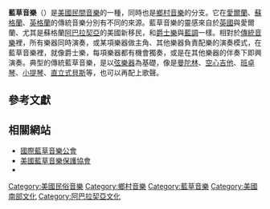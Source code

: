 {{Unreferenced|time=2020-10-12T09:36:23+00:00}}
{{Infobox Music genre
|name             =藍草
|bgcolor          =brown
|color            =white
|stylistic_origins=[[鄉村音樂|鄉村音樂]]、[[凱爾特音樂|英國-凱爾特音樂]]、[[阿帕拉契民間音樂|阿帕拉契民間音樂]]、[[藍調|藍調]]、[[爵士樂|爵士]]
|cultural_origins =[[美國|美國]]1940年代中後期
|instruments      =[[小提琴|小提琴]]、[[班卓琴|班卓琴]]、[[空心吉他|空心吉他]]、[[曼陀林|曼陀林]]、[[共鳴器吉他|共鳴器吉他]]、[[直立式貝斯|直立式貝斯]]
|popularity       =起源於[[美國東南部|美國東南部]]，如今傳至全球，尤其是[[日本|日本]]及局部[[歐洲|歐洲]]
|derivatives=
|subgenrelist =藍草音樂類型列表
|subgenres        =[[新藍草|新藍草]] - [[傳統藍草|傳統藍草]] - [[新傳統藍草|新傳統藍草]]
|fusiongenres  =[[果醬樂團|果醬樂團]]
|regional_scenes=[[捷克藍草|捷克共和國]]
|other_topics=[[藍草音樂家列表|音樂家]] - [[國際藍草音樂榮耀殿堂|榮耀殿堂]]
}}
'''藍草音樂'''（{{lang-en|'''''Bluegrass music'''''}}）是[[美國民間音樂|美國民間音樂]]的一種，同時也是[[鄉村音樂|鄉村音樂]]的分支。它在[[愛爾蘭|愛爾蘭]]、[[蘇格蘭|蘇格蘭]]、[[英格蘭|英格蘭]]的傳統音樂分別有不同的來源。藍草音樂的靈感來自於[[英國|英國]]與愛爾蘭、尤其是蘇格蘭[[阿巴拉契亞|阿巴拉契亞]]的美國新移民，和[[爵士樂|爵士樂]]與[[藍調|藍調]]一樣。相對於[[傳統音樂|傳統音樂]]裡，所有樂器同時演奏，或某項樂器做主角、其他樂器負責配樂的演奏模式，在藍草音樂裡，就像爵士樂，每項樂器都有機會獨奏，或是在其他樂器的伴奏下即興演奏。典型的傳統藍草音樂，是以[[弦樂器|弦樂器]]為基礎，像是[[曼陀林|曼陀林]]、[[空心吉他|空心吉他]]、[[班卓琴|班卓琴]]、[[小提琴|小提琴]]、[[直立式貝斯|直立式貝斯]]等，也可以再配上歌聲。

==參考文獻==
{{reflist}}

==相關網站==

<!--警告!在加入新連結前，請謹慎注意不要違反維基百科的連結原則。這裡不是收集連結或廣告的地方。-->
* [http://www.ibma.org/ 國際藍草音樂公會]
* [http://www.spbgma.com/ 美國藍草音樂保護協會]
* {{dmoz|Arts/Music/Styles/B/Bluegrass|藍草音樂}}

{{Bluegrassmusic}}

{{Authority control}}
[[Category:美國民俗音樂|Category:美國民俗音樂]]
[[Category:鄉村音樂|Category:鄉村音樂]]
[[Category:藍草音樂|Category:藍草音樂]]
[[Category:美國南部文化|Category:美國南部文化]]
[[Category:阿巴拉契亞文化|Category:阿巴拉契亞文化]]